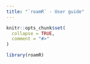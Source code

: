 ```yaml
---
title: "`roamR` - User guide"
---
```


```r
knitr::opts_chunk$set(
  collapse = TRUE,
  comment = "#>"
)
```

```r
library(roamR)
```

